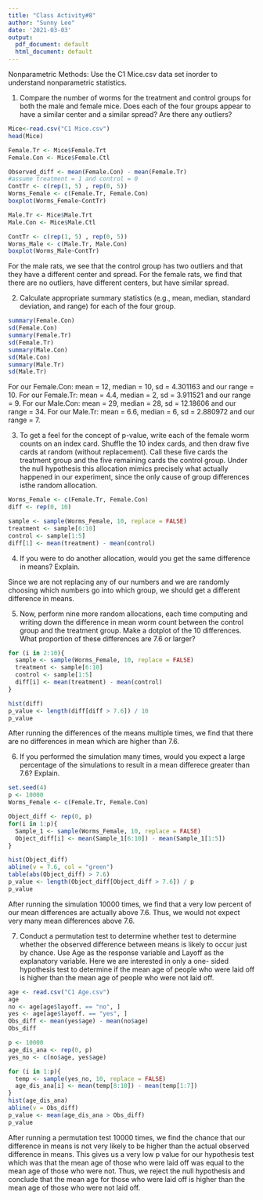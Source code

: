 ```yaml
---
title: "Class Activity#8"
author: "Sunny Lee"
date: '2021-03-03'
output:
  pdf_document: default
  html_document: default
---
```

Nonparametric Methods:
Use the C1 Mice.csv data set inorder to understand nonparametric statistics.

1) Compare the number of worms for the treatment and control groups for both the male and female mice. Does each of the four groups appear to have a similar center and a similar spread? Are there any outliers?
```r
Mice<-read.csv("C1 Mice.csv")
head(Mice)

Female.Tr <- Mice$Female.Trt
Female.Con <- Mice$Female.Ctl

Observed_diff <- mean(Female.Con) - mean(Female.Tr)
#assume treatment = 1 and control = 0
ContTr <- c(rep(1, 5) , rep(0, 5))
Worms_Female <- c(Female.Tr, Female.Con)
boxplot(Worms_Female~ContTr)

Male.Tr <- Mice$Male.Trt
Male.Con <- Mice$Male.Ctl

ContTr <- c(rep(1, 5) , rep(0, 5))
Worms_Male <- c(Male.Tr, Male.Con)
boxplot(Worms_Male~ContTr)
```
For the male rats, we see that the control group has two outliers and that they have a different center and spread. For the female rats, we find that there are no outliers, have different centers, but have similar spread. 

2) Calculate appropriate summary statistics (e.g., mean, median, standard deviation, and range) for each of the four group. 
```r
summary(Female.Con)
sd(Female.Con)
summary(Female.Tr)
sd(Female.Tr)
summary(Male.Con)
sd(Male.Con)
summary(Male.Tr)
sd(Male.Tr)
```
For our Female.Con: mean = 12, median = 10, sd = 4.301163 and our range = 10. For our Female.Tr: mean = 4.4, median = 2, sd = 3.911521 and our range = 9. For our Male.Con: mean = 29, median = 28, sd = 12.18606 and our range = 34. For our Male.Tr: mean = 6.6, median = 6, sd = 2.880972 and our range = 7. 

3) To get a feel for the concept of p-value, write each of the female worm counts on an index card. Shuffle the 10 index cards, and then draw five cards at random (without replacement). Call these five cards the treatment group and the five remaining cards the control group. Under the null hypothesis this allocation mimics precisely what actually happened in our experiment, since the only cause of group differences isthe random allocation.
```r
Worms_Female <- c(Female.Tr, Female.Con) 
diff <- rep(0, 10)

sample <- sample(Worms_Female, 10, replace = FALSE)
treatment <- sample[6:10] 
control <- sample[1:5]
diff[1] <- mean(treatment) - mean(control)
```

4) If you were to do another allocation, would you get the same difference in means? Explain.

Since we are not replacing any of our numbers and we are randomly choosing which numbers go into which group, we should get a different difference in means. 

5) Now, perform nine more random allocations, each time computing and writing down the difference in mean worm count between the control group and the treatment group. Make a dotplot of the 10 differences. What proportion of these differences are 7.6 or larger?
```r
for (i in 2:10){
  sample <- sample(Worms_Female, 10, replace = FALSE)
  treatment <- sample[6:10] 
  control <- sample[1:5]
  diff[i] <- mean(treatment) - mean(control)
}

hist(diff)
p_value <- length(diff[diff > 7.6]) / 10
p_value 
```
After running the differences of the means multiple times, we find that there are no differences in mean which are higher than 7.6. 

6) If you performed the simulation many times, would you expect a large percentage of the simulations to result in a mean differece greater than 7.6? Explain.
```r
set.seed(4)
p <- 10000
Worms_Female <- c(Female.Tr, Female.Con)

Object_diff <- rep(0, p)
for(i in 1:p){
  Sample_1 <- sample(Worms_Female, 10, replace = FALSE)
  Object_diff[i] <- mean(Sample_1[6:10]) - mean(Sample_1[1:5])
}

hist(Object_diff)
abline(v = 7.6, col = "green")
table(abs(Object_diff) > 7.6)
p_value <- length(Object_diff[Object_diff > 7.6]) / p
p_value

```
After running the simulation 10000 times, we find that a very low percent of our mean differences are actually above 7.6. Thus, we would not expect very many mean differences above 7.6. 

7) Conduct a permutation test to determine whether test to determine whether the observed difference between means is likely to occur just by chance. Use Age as the response variable and Layoff as the explanatory variable. Here we are interested in only a one- sided hypothesis test to determine if the mean age of people who were laid off is higher than the mean age of people who were not laid off.
```r
age <- read.csv("C1 Age.csv")
age
no <- age[age$layoff. == "no", ]
yes <- age[age$layoff. == "yes", ]
Obs_diff <- mean(yes$age) - mean(no$age)
Obs_diff

p <- 10000
age_dis_ana <- rep(0, p)
yes_no <- c(no$age, yes$age)

for (i in 1:p){
  temp <- sample(yes_no, 10, replace = FALSE)
  age_dis_ana[i] <- mean(temp[8:10]) - mean(temp[1:7])
}
hist(age_dis_ana)
abline(v = Obs_diff)
p_value <- mean(age_dis_ana > Obs_diff)
p_value
```

After running a permutation test 10000 times, we find the chance that our difference in means is not very likely to be higher than the actual observed difference in means. This gives us a very low p value for our hypothesis test which was that the mean age of those who were laid off was equal to the mean age of those who were not. Thus, we reject the null hypothesis and conclude that the mean age for those who were laid off is higher than the mean age of those who were not laid off. 
